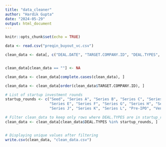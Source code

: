 ```yaml
---
title: "data_cleaner"
author: "Hardik Gupta"
date: "2024-05-29"
output: html_document
---
```


```r
knitr::opts_chunk$set(echo = TRUE)
```

```r

data <- read.csv("preqin_buyout_vc.csv")

clean_data <- data[, c("DEAL.DATE", "TARGET.COMPANY.ID", "DEAL.TYPES", "PRIMARY.INDUSTRY", "INVESTORS")]


clean_data[clean_data == ""] <- NA

clean_data <- clean_data[complete.cases(clean_data), ]

clean_data <- clean_data[order(clean_data$TARGET.COMPANY.ID), ]

```


```r

# List of startup investment rounds
startup_rounds <- c("Seed", "Series A", "Series B", "Series C", "Series D", 
                    "Series E", "Series F", "Series G", "Series H", "Series I", 
                    "Series J", "Series K", "Series L", "Pre-IPO", "Venture Debt")

# Filter clean_data to keep only rows where DEAL.TYPES are in startup_rounds
clean_data <- clean_data[clean_data$DEAL.TYPES %in% startup_rounds, ]


# Displaying unique values after filtering
write.csv(clean_data, "clean_data.csv")

```